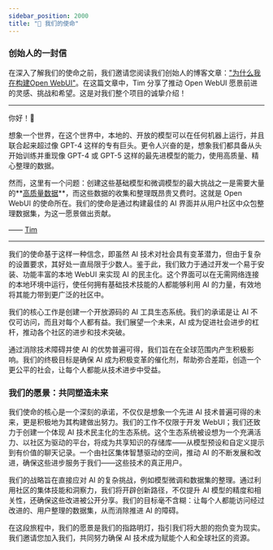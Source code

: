 ```yaml
---
sidebar_position: 2000
title: "🎯 我们的使命"
---
```



<TopBanners />

### 创始人的一封信

在深入了解我们的使命之前，我们邀请您阅读我们创始人的博客文章：["为什么我在构建Open WebUI"](https://jryng.com/thoughts/why-open-webui)。在这篇文章中，Tim 分享了推动 Open WebUI 愿景前进的灵感、挑战和希望。这是对我们整个项目的诚挚介绍！

---

你好！👋

想象一个世界，在这个世界中，本地的、开放的模型可以在任何机器上运行，并且联合起来超过像 GPT-4 这样的专有巨头。更令人兴奋的是，想象我们都具备从头开始训练并重现像 GPT-4 或 GPT-5 这样的最先进模型的能力，使用高质量、精心整理的数据。

然而，这里有一个问题：创建这些基础模型和微调模型的最大挑战之一是需要大量的**[高质量数据](https://arxiv.org/abs/2305.11206)**，而这些数据的收集和整理既昂贵又费时。这就是 Open WebUI 的使命所在。我们的使命是通过构建最佳的 AI 界面并从用户社区中众包整理数据集，为这一愿景做出贡献。

—— [Tim](https://github.com/tjbck)

---

我们的使命基于这样一种信念，即虽然 AI 技术对社会具有变革潜力，但由于复杂的设置要求，其好处一直局限于少数人。鉴于此，我们致力于通过开发一个易于安装、功能丰富的本地 WebUI 来实现 AI 的民主化。这个界面可以在无需网络连接的本地环境中运行，使任何拥有基础技术技能的人都能够利用 AI 的力量，有效地将其能力带到更广泛的社区中。

我们的核心工作是创建一个开放源码的 AI 工具生态系统。我们的承诺是让 AI 不仅可访问，而且对每个人都有益。我们展望一个未来，AI 成为促进社会进步的杠杆，推动各个社区的进步和技术突破。

通过消除技术障碍并使 AI 的优势普遍可得，我们旨在在全球范围内产生积极影响。我们的终极目标是确保 AI 成为积极变革的催化剂，帮助弥合差距，创造一个更公平的社会，让每个人都能从技术进步中受益。

### 我们的愿景：共同塑造未来

我们使命的核心是一个深刻的承诺，不仅仅是想象一个先进 AI 技术普遍可得的未来，更是积极地为其构建做出努力。我们的工作不仅限于开发 WebUI；我们还致力于创建一个体现 AI 技术民主化的生态系统。这个生态系统被设想为一个充满活力、以社区为驱动的平台，将成为共享知识的存储库——从模型预设和自定义提示到有价值的聊天记录。一个由社区集体智慧驱动的空间，推动 AI 的不断发展和改进，确保这些进步服务于我们——这些技术的真正用户。

我们的战略旨在直接应对 AI 的复杂挑战，例如模型微调和数据集的整理。通过利用社区的集体技能和洞察力，我们将开辟创新路径，不仅提升 AI 模型的精度和相关性，还确保这些改进被公开分享。我们的目标毫不含糊：让每个人都能访问经过改进的、用户整理的数据集，从而消除推进 AI 的障碍。

在这段旅程中，我们的愿景是我们的指路明灯，指引我们将大胆的抱负变为现实。我们邀请您加入我们，共同努力确保 AI 技术成为赋能个人和全球社区的资源。
